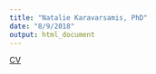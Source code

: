 ```yaml
---
title: "Natalie Karavarsamis, PhD"
date: "8/9/2018"
output: html_document
---
```


[CV](natalie-karavarsamis.github.io/KaravarsamisCV-2018.pdf)